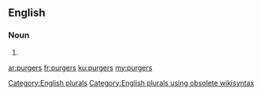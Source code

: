 ==English==

===Noun===
{{head|en}}

# {{plural of|purger}}

[[Category:English plurals]][[Category:English plurals using obsolete wikisyntax]]

[[ar:purgers]]
[[fr:purgers]]
[[ku:purgers]]
[[my:purgers]]